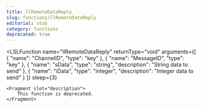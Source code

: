 ```yaml
---
title: llRemoteDataReply
slug: functions/llRemoteDataReply
editorial: stub
category: functions
deprecated: true
---
```


<LSLFunction
	name="llRemoteDataReply"
	returnType="void"
	arguments={[
	{
		"name": "ChannelID",
		"type": "key"
	},
	{
		"name": "MessageID",
		"type": "key"
	},
	{
		"name": "sData",
		"type": "string",
		"description": "String data to send"
	},
	{
		"name": "iData",
		"type": "integer",
		"description": "Integer data to send"
	}
]}
	sleep={3}
>
	<Fragment slot="description">
		This function is deprecated.
	</Fragment>
</LSLFunction>
